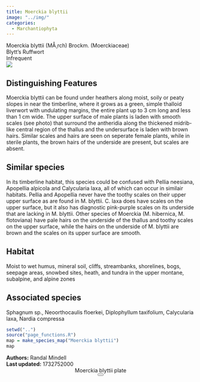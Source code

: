 ```yaml
---
title: Moerckia blyttii
image: "../img/"
categories:
  - Marchantiophyta
---
```


<div class="info-panel">
 <div class="info-top">
  <div class="taxon-scientific"><span class="taxon-name">Moerckia blyttii</span> <span class="taxon-authority">(MÅ¸rch) Brockm.</span> <span class="taxon-family">(Moerckiaceae)</span></div>
  <div class="taxon-common">Blytt's Ruffwort</div>
 </div>
 <div class="info-bottom">
  <div class="taxon-qnd"></div>
  <div class="taxon-abundance">Infrequent</div>
 </div>
</div>
<div class="imerss-content-frame">
 <div class="imerss-image-header">
  <div class="imerss-image-holder imerss-column-left" data-toggle="tooltip" style="background-image: url(../img/)" title="">
  </div>

  <div class="imerss-image-holder imerss-column-right" data-toggle="tooltip" style="background-image: url(../img/)" title="">
  </div>
 
 </div>
 <div class="imerss-content-lower">
  <div class="imerss-column-left">
  <div class="tab-microscope" data-micromodal-trigger="modal-plate">
  <img src="../img/bryo guide microscope.png"/>
  </div>

<h2>Distinguishing Features</h2>

Moerckia blyttii can be found under heathers along moist, soily or peaty slopes in near the timberline, where it grows as a green, simple thalloid liverwort with undulating margins, the entire plant up to 3 cm long and less than 1 cm wide. The upper surface of male plants is laden with smooth scales (see photo) that surround the antheridia along the thickened midrib-like central region of the thallus and the undersurface is laden with brown hairs. Similar scales and hairs are seen on seperate female plants, while in sterile plants, the brown hairs of the underside are present, but scales are absent.

<h2>Similar species</h2>

In its timberline habitat, this species could be confused with Pellia neesiana, Apopellia alpicola and Calycularia laxa, all of which can occur in similair habitats. Pellia and Apopellia never have the toothy scales on their upper upper surface as are found in M. blyttii. C. laxa does have scales on the upper surface, but it also has diagnostic pink-purple scales on its underside that are lacking in M. blyttii. Other species of Moerckia (M. hibernica, M. flotoviana) have pale hairs on the underside of the thallus and toothy scales on the upper surface, while the hairs on the underside of M. blyttii are brown and the scales on its upper surface are smooth.

<h2>Habitat</h2>

Moist to wet humus, mineral soil, cliffs, streambanks, shorelines, bogs, seepage areas, snowbed sites, heath, and tundra in the upper montane, subalpine, and alpine zones

<h2>Associated species</h2>

Sphagnum sp., Neoorthocaulis floerkei, Diplophyllum taxifolium, Calycularia laxa, Nardia compressa
</div>

<div class="imerss-column-right">

<div class="imerss-image-holder imerss-column-right" data-toggle="tooltip" style="background-image: url(../img/)" title="">
</div>

<div class="imerss-map-holder">
```r
setwd("..")
source("page_functions.R")
map = make_species_map("Moerckia blyttii")
map
```
</div>

</div>

</div>
</div>

<div class="taxon-footer">
 <div class="taxon-authors"><b>Authors:</b> <span>Randal Mindell</span></div>
 <div class="taxon-update"><b>Last updated:</b> <span>1732752000</span></div>
</div>

<div class="modal micromodal-slide" id="modal-plate" aria-hidden="true">
 <div class="modal__overlay" tabindex="-1" data-micromodal-close>
  <div class="modal__container" role="dialog" aria-modal="true" aria-labelledby="modal-plate-title" >
   <header class="modal__header">
   <div class="modal__title" id="modal-plate-title">
  Moerckia blyttii plate
   </div>
   <button class="modal__close" aria-label="Close" data-micromodal-close></button>
   </header>
  <div class="modal__content" id="modal-plate-content">
   <div class="imerss-image-holder" data-toggle="tooltip" style="background-image: url(../img/)" title="">
  </div>
  </div>
  </div>
 </div>
</div>

<script src="../js/micromodal.min.js"></script>
<link href="../css/style-taxon.css" rel="stylesheet">
<link href="../css/micromodal.css" rel="stylesheet">

<script>
MicroModal.init();
</script>

